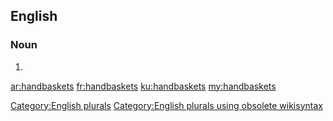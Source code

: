 ==English==

===Noun===
{{head|en}}

# {{plural of|handbasket}}

[[Category:English plurals]][[Category:English plurals using obsolete wikisyntax]]

[[ar:handbaskets]]
[[fr:handbaskets]]
[[ku:handbaskets]]
[[my:handbaskets]]